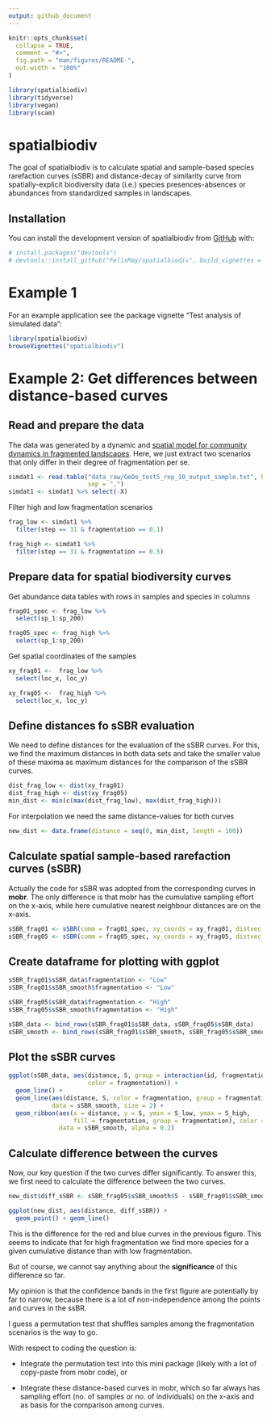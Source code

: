 ```yaml
---
output: github_document
---
```


<!-- README.md is generated from README.Rmd. Please edit that file -->

```r
knitr::opts_chunk$set(
  collapse = TRUE,
  comment = "#>",
  fig.path = "man/figures/README-",
  out.width = "100%"
)
```

```r
library(spatialbiodiv)
library(tidyverse)
library(vegan)
library(scam)
```

# spatialbiodiv

<!-- badges: start -->
<!-- badges: end -->

The goal of spatialbiodiv is to calculate spatial and sample-based species
rarefaction curves (sSBR) and distance-decay of similarity curve from
spatially-explicit biodiversity data (i.e.) species presences-absences
or abundances from standardized samples in landscapes.

## Installation

You can install the development version of spatialbiodiv from [GitHub](https://github.com/) with:

```r
# install.packages("devtools")
# devtools::install_github("FelixMay/spatialbiodiv", build_vignettes = TRUE)
```

# Example 1

For an example application see the package vignette 
"Test analysis of simulated data":

```r
library(spatialbiodiv)
browseVignettes("spatialbiodiv")
```


# Example 2: Get differences between distance-based curves

## Read and prepare the data

The data was generated by a dynamic and [spatial model for community dynamics
in fragmented landscapes](https://github.com/Stavooo/Fragmentation_Model).
Here, we just extract two scenarios that only differ in their degree of 
fragmentation per se.

```r
simdat1 <- read.table("data_raw/GeDo_test5_rep_10_output_sample.txt", header = TRUE,
                      sep = ",")
simdat1 <- simdat1 %>% select(-X)
```

Filter high and low fragmentation scenarios

```r
frag_low <- simdat1 %>%
  filter(step == 31 & fragmentation == 0.1)

frag_high <- simdat1 %>%
  filter(step == 31 & fragmentation == 0.5)
```

## Prepare data for spatial biodiversity curves

Get abundance data tables with rows in samples and species in columns

```r
frag01_spec <- frag_low %>%
  select(sp_1:sp_200)

frag05_spec <- frag_high %>%
  select(sp_1:sp_200)
```

Get spatial coordinates of the samples

```r
xy_frag01 <-  frag_low %>%
  select(loc_x, loc_y)

xy_frag05 <-  frag_high %>%
  select(loc_x, loc_y)
```

## Define distances fo sSBR evaluation

We need to define distances for the evaluation of the sSBR curves. For this, we 
find the maximum distances in both data sets and take the smaller value of these maxima
as maximum distances for the comparison of the sSBR curves.

```r
dist_frag_low <- dist(xy_frag01)
dist_frag_high <- dist(xy_frag05)
min_dist <- min(c(max(dist_frag_low), max(dist_frag_high)))
```
For interpolation we need the same distance-values for both curves

```r
new_dist <- data.frame(distance = seq(0, min_dist, length = 100))
```

## Calculate spatial sample-based rarefaction curves (sSBR)

Actually the code for sSBR was adopted from the corresponding curves
in **mobr**. The only difference is that mobr has the cumulative sampling effort
on the x-axis, while here cumulative nearest neighbour distances
are on the x-axis.

```r
sSBR_frag01 <- sSBR(comm = frag01_spec, xy_coords = xy_frag01, distvec = new_dist)
sSBR_frag05 <- sSBR(comm = frag05_spec, xy_coords = xy_frag05, distvec = new_dist)
```


## Create dataframe for plotting with ggplot

```r
sSBR_frag01$sSBR_data$fragmentation <- "Low"
sSBR_frag01$sSBR_smooth$fragmentation <- "Low"

sSBR_frag05$sSBR_data$fragmentation <- "High"
sSBR_frag05$sSBR_smooth$fragmentation <- "High"

sSBR_data <- bind_rows(sSBR_frag01$sSBR_data, sSBR_frag05$sSBR_data)
sSBR_smooth <- bind_rows(sSBR_frag01$sSBR_smooth, sSBR_frag05$sSBR_smooth)
```

## Plot the sSBR curves

```r
ggplot(sSBR_data, aes(distance, S, group = interaction(id, fragmentation),
                      color = fragmentation)) +
  geom_line() +
  geom_line(aes(distance, S, color = fragmentation, group = fragmentation),
            data = sSBR_smooth, size = 2) +
  geom_ribbon(aes(x = distance, y = S, ymin = S_low, ymax = S_high,
                  fill = fragmentation, group = fragmentation), color = "black",
              data = sSBR_smooth, alpha = 0.2)
```

## Calculate difference between the curves

Now, our key question if the two curves differ significantly. To answer this,
we first need to calculate the difference between the two curves.


```r
new_dist$diff_sSBR <- sSBR_frag05$sSBR_smooth$S - sSBR_frag01$sSBR_smooth$S
```

```r
ggplot(new_dist, aes(distance, diff_sSBR)) +
  geom_point() + geom_line()
```

This is the difference for the red and blue curves in the previous figure.
This seems to indicate that for high fragmentation we find more species for
a given cumulative distance than with low fragmentation. 

But of course, we cannot say anything about the **significance** of this difference so far.

My opinion is that the confidence bands in the first figure are potentially by far
to narrow, because there is a lot of non-independence among the points and curves
in the ssBR. 

I guess a permutation test that shuffles samples among the fragmentation scenarios
is the way to go.

With respect to coding the question is:

* Integrate the permutation test into this mini package (likely with a lot of
copy-paste from mobr code), or

* Integrate these distance-based curves in mobr, which so far always has sampling
effort (no. of samples or no. of individuals) on the x-axis and as basis for the 
comparison among curves.



